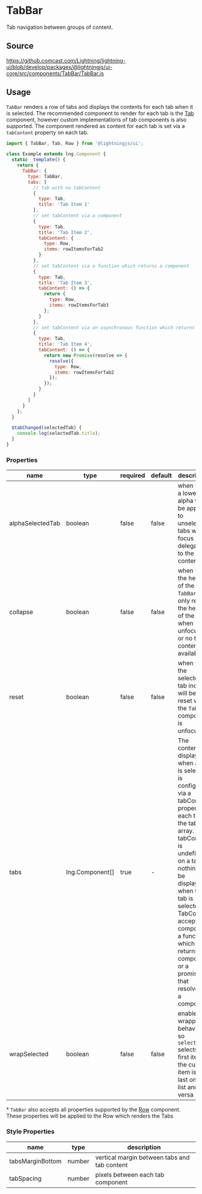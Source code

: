 
# TabBar

Tab navigation between groups of content.

## Source

https://github.comcast.com/Lightning/lightning-ui/blob/develop/packages/@lightningjs/ui-core/src/components/TabBar/TabBar.js

## Usage

`TabBar` renders a row of tabs and displays the contents for each tab when it is selected. The recommended component
to render for each tab is the [Tab](/docs/elements-tab--basic) component, however custom implementations of tab components is also supported.
The component rendered as content for each tab is set via a `tabContent` property on each tab.

```js
import { TabBar, Tab, Row } from '@lightningjs/ui';

class Example extends lng.Component {
  static _template() {
    return {
      TabBar: {
        type: TabBar,
        tabs: [
          // tab with no tabContent
          {
            type: Tab,
            title: 'Tab Item 1'
          },
          // set tabContent via a component
          {
            type: Tab,
            title: 'Tab Item 2',
            tabContent: {
              type: Row,
              items: rowItemsForTab2
            }
          },
          // set tabContent via a function which returns a component
          {
            type: Tab,
            title: 'Tab Item 3',
            tabContent: () => {
              return {
                type: Row,
                items: rowItemsForTab3
              };
            }
          },
          // set tabContent via an asynchronous function which returns a component
          {
            type: Tab,
            title: 'Tab Item 4',
            tabContent: () => {
              return new Promise(resolve => {
                resolve({
                  type: Row,
                  items: rowItemsForTab2
                });
              });
            }
          }
        ]
      }
    };
  }

  $tabChanged(selectedTab) {
    console.log(selectedTab.title);
  }
}
```

<Canvas>
  <Story id="layout-tabbar--basic" />
</Canvas>

### Properties

| name             | type                                                    | required | default | description                                                                                                                                                                                                                                                                                                                   |
| ---------------- | ------------------------------------------------------- | -------- | ------- | ----------------------------------------------------------------------------------------------------------------------------------------------------------------------------------------------------------------------------------------------------------------------------------------------------------------------------- |
| alphaSelectedTab | boolean                                                 | false    | false   | when `true`, a lower alpha will be applied to unselected tabs when focus is delegated to the tab content                                                                                                                                                                                                                      |
| collapse         | boolean                                                 | false    | false   | when `true`, the height of the `TabBar` will only reflect the height of the `Tabs` when unfocused or no tab content is available                                                                                                                                                                                              |
| reset            | boolean                                                 | false    | false   | when `true`, the selected tab index will be reset when the `TabBar` component is unfocused                                                                                                                                                                                                                                    |
| tabs             | <DocsLink id="lng.Component">lng.Component[]</DocsLink> | true     | -       | The content displayed when a tab is selected is configured via a tabContent property on each tab in the tabs array. If tabContent is undefined on a tab, nothing will be displayed when that tab is selected. TabContent accepts a component, a function which returns a component, or a promise that resolves to a component |
| wrapSelected     | boolean                                                 | false    | false   | enables wrapping behavior, so `selectNext` selects the first item if the current item is the last on the list and vice versa                                                                                                                                                                                                  |

\* `TabBar` also accepts all properties supported by the [Row](/docs/layout-row--basic) component. These properties will be applied to the Row which renders the Tabs

### Style Properties

| name             | type   | description                                  |
| ---------------- | ------ | -------------------------------------------- |
| tabsMarginBottom | number | vertical margin between tabs and tab content |
| tabSpacing       | number | pixels between each tab component            |
